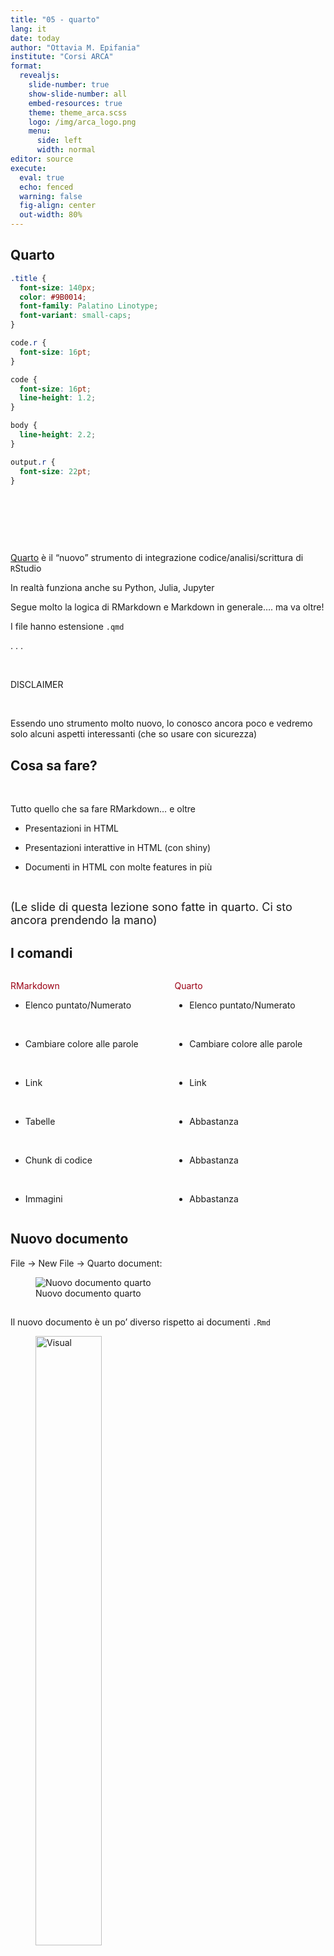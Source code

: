 ```yaml
---
title: "05 - quarto"
lang: it
date: today
author: "Ottavia M. Epifania"
institute: "Corsi ARCA"
format: 
  revealjs: 
    slide-number: true
    show-slide-number: all
    embed-resources: true
    theme: theme_arca.scss
    logo: /img/arca_logo.png
    menu: 
      side: left
      width: normal
editor: source
execute: 
  eval: true
  echo: fenced
  warning: false
  fig-align: center
  out-width: 80%
---
```




## Quarto {.build}
```css
.title {
  font-size: 140px;
  color: #9B0014;
  font-family: Palatino Linotype;
  font-variant: small-caps;
}

code.r {
  font-size: 16pt;
}

code {
  font-size: 16pt;
  line-height: 1.2;
}

body {
  line-height: 2.2;
}

output.r {
  font-size: 22pt;
}
```

<br>

<br>

<br>


[Quarto](https://quarto.org/) è il "nuovo" strumento di integrazione codice/analisi/scrittura di `R`Studio

In realtà funziona anche su Python, Julia, Jupyter

Segue molto la logica di RMarkdown e Markdown in generale.... ma va oltre!

I file hanno estensione `.qmd`

. . . 

<br>



<div text-align="center">

DISCLAIMER

</div>

<br>

Essendo uno strumento molto nuovo, lo conosco ancora poco e vedremo solo alcuni aspetti interessanti (che so usare con sicurezza)


## Cosa sa fare?

<br>

Tutto quello che sa fare RMarkdown... e oltre

- Presentazioni in HTML 

- Presentazioni interattive in HTML (con shiny)

- Documenti in HTML con molte features in più 



<br>

<font size = "4">(Le slide di questa lezione sono fatte in quarto. Ci sto ancora prendendo la mano)</font>



## I comandi 


:::: {.columns}


::: {.column width="50%"}
<span style="color:#9B0014">RMarkdown</span>

- Elenco puntato/Numerato

<br>

- Cambiare colore alle parole 

<br>

- Link 

<br>

- Tabelle 

<br>

- Chunk di codice

<br>

- Immagini
:::

::: {.column width="50%"}
<span style="color:#9B0014">Quarto</span>

- Elenco puntato/Numerato

<br>

- Cambiare colore alle parole 

<br>

- Link

<br>

- Abbastanza  

<br> 

- Abbastanza

<br>

- Abbastanza
:::

::::

## Nuovo documento

File $\rightarrow$ New File $\rightarrow$ Quarto document: 



![Nuovo documento quarto](img/new_quarto.png){width=80%, #fig-newquarto}

## 

Il nuovo documento è un po' diverso rispetto ai documenti `.Rmd`


::: {layout-ncol=2}

![Visual](img/q_visual.png){width="50%"}

![Source](img/q_source.png){width="60%"}

:::



## YAML: Al posto del setup chunk 

Manca il `setup` chunk!

In Quarto, va specificato tutto nello `yaml` 

````
---
title: "Untitled"
format: html
editor: visual
---
````

aggiungendo la voce `execute`: 

````
---
title: "Untitled"
format: html
editor: visual
execute: 
  eval: true
  echo: true
  warning: false
  [...]
---
````
 e utilizzando i tag già visti per RMarkdown
 
## YAML: Cambiare la lingua


Va specificata la lingua in cui state scrivendo per avere le caption delle figure/tabelle coerenti: 

````
---
title: "Il mio titolo"
author: "Ciccio Pasticcio"
format: html
editor: source
execute: 
  eval: true
  [...]
lang:it
---
````

## YAML: Table of Contents

````
---
title: "Il mio file"
author: "Ciccio Pasticcio"
date: today
format: 
  html:
    toc: true
    toc-title: I miei contenuti
    toc-location: body, left, right
    toc-depth: 3
editor: source
lang: it
---
````

::: {layout-ncol=3}


![body](img/tocBody.png){width="40%"}

![left](img/tocLeft.png){width="40%"}

![right](img/tocRight.png){width="40%"}

:::

## YAML: Guarda il codice!

````
---
[...]
format: 
  html:
    toc: true
    toc-title: I miei contenuti
    toc-location: body, left, right
    toc-depth: 3
    code-tools: 
      source: true
      toggle: false
      caption: none
---
````


:::: {.columns}


::: {.column width="50%"}

![](img/code.png){width="100%"}

:::

::: {.column width="50%"}

![](img/codeDet.png){width="100%"}

:::

::::



## Guarda il codice, metodo 2


````
---
[...]
format:
  html:
    code-fold: true
---
````

```r
#| code-fold: true

library(ggplot2)
ggplot(mtcars, 
       aes(x = disp, y = hp, color = mpg, size = mpg)) + geom_point()


```



## YAML: Si può cambiare tema

Il tema di default è già molto carino... ma ce ne sono altri 25!

````
---
[...]
format: 
  html:
    theme: superhero
---
````

A [questa pagina](https://quarto.org/docs/output-formats/html-themes.html) trovate la lista completa dei temi 

![](img/superhero.png)


## Chunk di codice 

Si creano sempre o cliccando sulla loro icona in alto a destra o con la combo di tasti `ctrl + alt + i` 

I comandi sui chunk sono gli stessi (`echo`, `eval`, `message` ecc.) ma vengono passati in modo diverso attraverso il tag: `#| ` scritto direttamente all'interno del chunk.

<!-- ```` -->
<!-- ```{r}`r ''` -->
<!-- #| echo: true -->
<!-- #| eval: true -->
<!-- #| comment: "=)" -->
<!-- 1 + 1 -->
<!-- ``` -->
<!-- ```` -->

```r
#| eval: true
#| comment: "=)"

1+1
```

## Importare immagini: Chunk di codice 

````

Il quadro di Pellizza da Volpedo in @fig-prima

```{r}`r ''`
#| fig-cap: "La mia immagine"
#| fig-cap-location: top
#| out-width: 50%
#| label: fig-prima
#| fig-align: center
knitr::include_graphics("img/quartoStato.jpg")
```
````
. . .

<font size="4">Il quadro di Pellizza da Volpedo in @fig-prima</font>

```r
#| fig-cap: "La mia immagine"
#| fig-cap-location: top
#| out-width: 50%
#| label: fig-prima
#| fig-align: center
#| echo: false
knitr::include_graphics("img/quartoStato.jpg")
```


## Importare immagini: Markdown

````
![Caption della figura](percorso-alla-figura.png)

````

Si possono aggiungere le opzioni: 

````
![Caption della figura](percorso-alla-figura.png){#fig-label}

In @fig-label c'è una figura
````

In @fig-psicostat c'è il logo di Psicostat

![PsicoStat](img/psicostat.png){#fig-psicostat}




## I grafici 
````
```{r}`r ''`
#| fig-cap: "Il mio grafico"
#| fig-cap-location: top
#| out-width: 50%
#| fig-align: center
#| label: fig-grafico
library(ggplot2)
ggplot(rock, 
       aes(y=peri,x=shape, color =shape, size = peri)) + geom_point() + 
  theme_light() + theme(legend.position = "none") 

```
In @fig-grafico c'è un grafico

````

<font size="3">In @fig-grafico c'è un grafico</font>


```r
#| echo: false
#| fig-cap: "Il mio grafico"
#| fig-cap-location: top
#| out-width: 50%
#| fig-align: center
#| label: fig-grafico
library(ggplot2)
ggplot(rock, 
       aes(y=peri,x=shape, color =shape, size = peri)) + geom_point() + 
  theme_light() + theme(legend.position = "none") 

```


## Your turn!

<br> 

<br>

- Create un nuovo documento `quarto`

- Impostate il toc a destra e cambiate il titolo 

- Inserite un'immagine allineata a destra con la sua caption (Chunk di codice)
  
- Inserite un'immagine con la sua caption e un link al suo interno (Markdown)

- Inserite un grafico del vostro dataset con un crossref nel testo

# Le tabelle 

## `kable`

Qui c'è @tab-esempio

```r
#| tbl-cap-location: top
#| tbl-cap: Una tabella di esempio
#| tbl-subcap: per far vedere come funzionano
#| label: tab-esempio

kableExtra::kable(mtcars[1:6, ])
```


# Layout 

## Colonne 

````
:::: {.columns}


::: {.column width="50%"}

testo nella prima colonna

:::

::: {.column width="50%"}

Testo nella seconda colonna

:::

::::
````

## Colonne 

:::: {.columns}


::: {.column width="50%"}

Testo nella prima colonna

<br>

Si possono mettere anche immagini

:::

::: {.column width="50%"}

Testo nella seconda colonna

<br>

```r
head(cars)
```

:::

::::

## "Griglie"




```r
#| echo: false
#| fig-align: center
#| out-width: 120%

knitr::include_graphics("img/grid.png")
```


## "Griglie": Codice

Permettono di gestire lo spazio come le colonne 

Assume che la lunghezza totale della riga sia 12 e permette di dividere lo spazio di conseguenza
````
::: {.grid}

::: {.g-col-4}

Prima colonna più stretta della seconda dove parlo del mio grafico

:::

::: {.g-col-8}

Colonna più larga con il codice per ottenere il grafico

:::

:::
````



## tabset 
Ha un effetto bellissimo ed è particolarmente comodo ed efficace per presentare diversi aspetti di uno stesso argomento

::: {.panel-tabset}

## Introduzione

Descrizione del mio dataset 

## I dati

```r
kableExtra::kable(head(rock))
```

## Il grafico


```r
#| echo: false
#| out-width: "100%"
#| fig-align: center
library(ggplot2)
ggplot(rock, 
       aes(y=peri,x=shape, color =shape, size = peri)) + geom_point() + 
  theme_light() + theme(legend.position = "none") 
```


:::

## Tabset: Codice

````
::: {.panel-tabset}

## Introduzione

Descrizione del mio dataset 

## I dati


Primo tabset con una tabella contenente il dataset


## Il grafico

Terzo tabset con il grafico dei dati


:::
````

## Your turn! 

<br>

- Dividete una parte del documento in 3 colonne (potete usare sia l'ambiente colonna sia l'ambiente griglia)

- Create almeno una sezione con i tabset con tre pannelli

- In almeno un tabset deve esserci una figura con caption e cross ref nel testo 